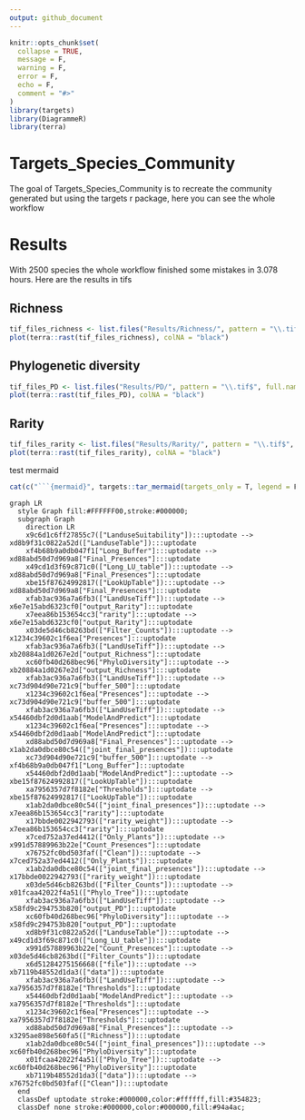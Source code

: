 ```yaml
---
output: github_document
---
```


<!-- README.md is generated from README.Rmd. Please edit that file -->

```r
knitr::opts_chunk$set(
  collapse = TRUE,
  message = F,
  warning = F,
  error = F,
  echo = F,
  comment = "#>"
)
library(targets)
library(DiagrammeR)
library(terra)
```

# Targets_Species_Community

<!-- badges: start -->
<!-- badges: end -->

The goal of Targets_Species_Community is to recreate the community generated but using the targets r package, here you can see the whole workflow


# Results

With 2500 species the whole workflow finished some mistakes in 3.078 hours. Here are the results in tifs



## Richness

```r
tif_files_richness <- list.files("Results/Richness/", pattern = "\\.tif$", full.names = TRUE)
plot(terra::rast(tif_files_richness), colNA = "black")
```


## Phylogenetic diversity

```r
tif_files_PD <- list.files("Results/PD/", pattern = "\\.tif$", full.names = TRUE)
plot(terra::rast(tif_files_PD), colNA = "black")
```

## Rarity

```r
tif_files_rarity <- list.files("Results/Rarity/", pattern = "\\.tif$", full.names = TRUE)
plot(terra::rast(tif_files_rarity), colNA = "black")
```


test mermaid

```r
cat(c("```{mermaid}", targets::tar_mermaid(targets_only = T, legend = F), "```"), sep = "\n")
```

```mermaid
graph LR
  style Graph fill:#FFFFFF00,stroke:#000000;
  subgraph Graph
    direction LR
    x9c6d1c6ff27855c7(["LanduseSuitability"]):::uptodate --> xd8b9f31c0822a52d(["LanduseTable"]):::uptodate
    xf4b68b9a0db047f1["Long_Buffer"]:::uptodate --> xd88abd50d7d969a8["Final_Presences"]:::uptodate
    x49cd1d3f69c871c0(["Long_LU_table"]):::uptodate --> xd88abd50d7d969a8["Final_Presences"]:::uptodate
    xbe15f87624992817(["LookUpTable"]):::uptodate --> xd88abd50d7d969a8["Final_Presences"]:::uptodate
    xfab3ac936a7a6fb3(["LandUseTiff"]):::uptodate --> x6e7e15abd6323cf0["output_Rarity"]:::uptodate
    x7eea86b153654cc3["rarity"]:::uptodate --> x6e7e15abd6323cf0["output_Rarity"]:::uptodate
    x03de5d46cb8263bd(["Filter_Counts"]):::uptodate --> x1234c39602c1f6ea["Presences"]:::uptodate
    xfab3ac936a7a6fb3(["LandUseTiff"]):::uptodate --> xb20884a1d0267e2d["output_Richness"]:::uptodate
    xc60fb40d268bec96["PhyloDiversity"]:::uptodate --> xb20884a1d0267e2d["output_Richness"]:::uptodate
    xfab3ac936a7a6fb3(["LandUseTiff"]):::uptodate --> xc73d904d90e721c9["buffer_500"]:::uptodate
    x1234c39602c1f6ea["Presences"]:::uptodate --> xc73d904d90e721c9["buffer_500"]:::uptodate
    xfab3ac936a7a6fb3(["LandUseTiff"]):::uptodate --> x54460dbf2d0d1aab["ModelAndPredict"]:::uptodate
    x1234c39602c1f6ea["Presences"]:::uptodate --> x54460dbf2d0d1aab["ModelAndPredict"]:::uptodate
    xd88abd50d7d969a8["Final_Presences"]:::uptodate --> x1ab2da0dbce80c54(["joint_final_presences"]):::uptodate
    xc73d904d90e721c9["buffer_500"]:::uptodate --> xf4b68b9a0db047f1["Long_Buffer"]:::uptodate
    x54460dbf2d0d1aab["ModelAndPredict"]:::uptodate --> xbe15f87624992817(["LookUpTable"]):::uptodate
    xa7956357d7f8182e["Thresholds"]:::uptodate --> xbe15f87624992817(["LookUpTable"]):::uptodate
    x1ab2da0dbce80c54(["joint_final_presences"]):::uptodate --> x7eea86b153654cc3["rarity"]:::uptodate
    x17bbde0022942793(["rarity_weight"]):::uptodate --> x7eea86b153654cc3["rarity"]:::uptodate
    x7ced752a37ed4412(["Only_Plants"]):::uptodate --> x991d57889963b22e["Count_Presences"]:::uptodate
    x76752fc0bd503faf(["Clean"]):::uptodate --> x7ced752a37ed4412(["Only_Plants"]):::uptodate
    x1ab2da0dbce80c54(["joint_final_presences"]):::uptodate --> x17bbde0022942793(["rarity_weight"]):::uptodate
    x03de5d46cb8263bd(["Filter_Counts"]):::uptodate --> x01fcaa42022f4a51(["Phylo_Tree"]):::uptodate
    xfab3ac936a7a6fb3(["LandUseTiff"]):::uptodate --> x58fd9c294753b820["output_PD"]:::uptodate
    xc60fb40d268bec96["PhyloDiversity"]:::uptodate --> x58fd9c294753b820["output_PD"]:::uptodate
    xd8b9f31c0822a52d(["LanduseTable"]):::uptodate --> x49cd1d3f69c871c0(["Long_LU_table"]):::uptodate
    x991d57889963b22e["Count_Presences"]:::uptodate --> x03de5d46cb8263bd(["Filter_Counts"]):::uptodate
    x6d51284275156668(["file"]):::uptodate --> xb7119b48552d1da3(["data"]):::uptodate
    xfab3ac936a7a6fb3(["LandUseTiff"]):::uptodate --> xa7956357d7f8182e["Thresholds"]:::uptodate
    x54460dbf2d0d1aab["ModelAndPredict"]:::uptodate --> xa7956357d7f8182e["Thresholds"]:::uptodate
    x1234c39602c1f6ea["Presences"]:::uptodate --> xa7956357d7f8182e["Thresholds"]:::uptodate
    xd88abd50d7d969a8["Final_Presences"]:::uptodate --> x3295ae898e560fa5(["Richness"]):::uptodate
    x1ab2da0dbce80c54(["joint_final_presences"]):::uptodate --> xc60fb40d268bec96["PhyloDiversity"]:::uptodate
    x01fcaa42022f4a51(["Phylo_Tree"]):::uptodate --> xc60fb40d268bec96["PhyloDiversity"]:::uptodate
    xb7119b48552d1da3(["data"]):::uptodate --> x76752fc0bd503faf(["Clean"]):::uptodate
  end
  classDef uptodate stroke:#000000,color:#ffffff,fill:#354823;
  classDef none stroke:#000000,color:#000000,fill:#94a4ac;
```

